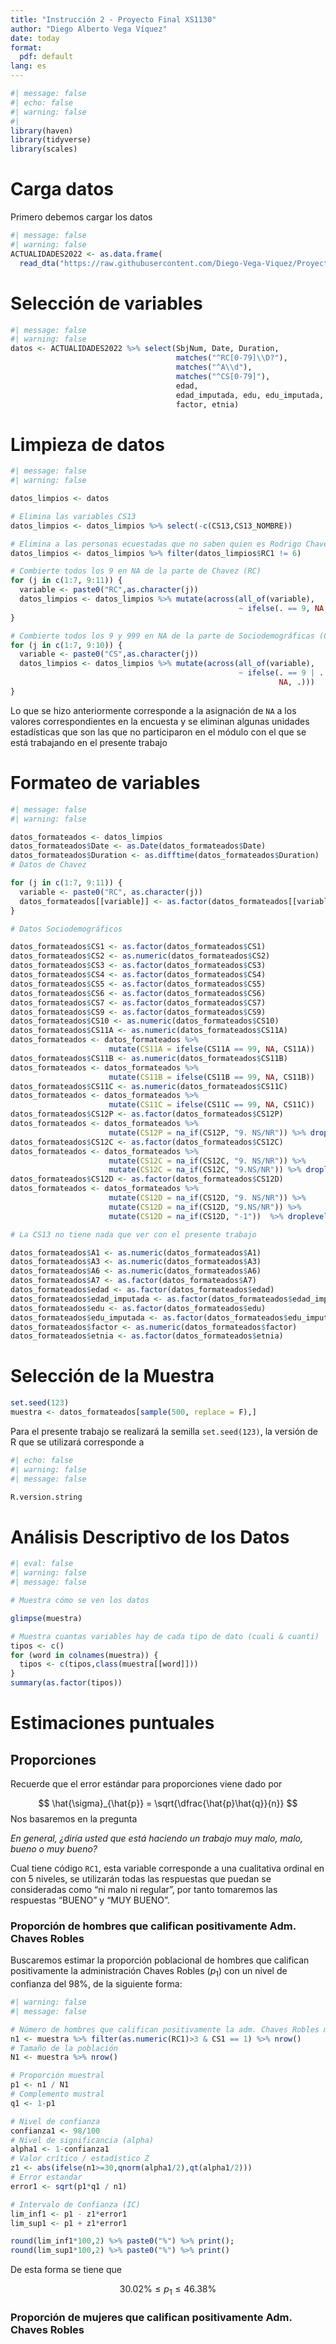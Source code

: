 ```yaml
---
title: "Instrucción 2 - Proyecto Final XS1130"
author: "Diego Alberto Vega Víquez"
date: today
format: 
  pdf: default
lang: es
---
```


```r
#| message: false
#| echo: false
#| warning: false
#| 
library(haven)
library(tidyverse)
library(scales)
```

# Carga datos

Primero debemos cargar los datos

```r
#| message: false
#| warning: false
ACTUALIDADES2022 <- as.data.frame(
  read_dta("https://raw.githubusercontent.com/Diego-Vega-Viquez/Proyecto_Final_XS1130/main/data/ACTUALIDADES2022.dta"))
```

# Selección de variables

```r
#| message: false
#| warning: false
datos <- ACTUALIDADES2022 %>% select(SbjNum, Date, Duration, 
                                     matches("^RC[0-79]\\D?"), 
                                     matches("^A\\d"), 
                                     matches("^CS[0-79]"),
                                     edad, 
                                     edad_imputada, edu, edu_imputada, 
                                     factor, etnia)
```

# Limpieza de datos

```r
#| message: false
#| warning: false

datos_limpios <- datos

# Elimina las variables CS13
datos_limpios <- datos_limpios %>% select(-c(CS13,CS13_NOMBRE))

# Elimina a las personas ecuestadas que no saben quien es Rodrigo Chavez
datos_limpios <- datos_limpios %>% filter(datos_limpios$RC1 != 6) 

# Combierte todos los 9 en NA de la parte de Chavez (RC)
for (j in c(1:7, 9:11)) {
  variable <- paste0("RC",as.character(j))
  datos_limpios <- datos_limpios %>% mutate(across(all_of(variable), 
                                                   ~ ifelse(. == 9, NA, .)))
}

# Combierte todos los 9 y 999 en NA de la parte de Sociodemográficas (CS)
for (j in c(1:7, 9:10)) {
  variable <- paste0("CS",as.character(j))
  datos_limpios <- datos_limpios %>% mutate(across(all_of(variable), 
                                                   ~ ifelse(. == 9 | . == 999, 
                                                            NA, .)))
}
```

Lo que se hizo anteriormente corresponde a la asignación de `NA` a los valores correspondientes en la encuesta y se eliminan algunas unidades estadísticas que son las que no participaron en el módulo con el que se está trabajando en el presente trabajo

# Formateo de variables

```r
#| message: false
#| warning: false

datos_formateados <- datos_limpios
datos_formateados$Date <- as.Date(datos_formateados$Date)
datos_formateados$Duration <- as.difftime(datos_formateados$Duration)
# Datos de Chavez

for (j in c(1:7, 9:11)) {
  variable <- paste0("RC", as.character(j))
  datos_formateados[[variable]] <- as.factor(datos_formateados[[variable]])
}

# Datos Sociodemográficos

datos_formateados$CS1 <- as.factor(datos_formateados$CS1)
datos_formateados$CS2 <- as.numeric(datos_formateados$CS2)
datos_formateados$CS3 <- as.factor(datos_formateados$CS3)
datos_formateados$CS4 <- as.factor(datos_formateados$CS4)
datos_formateados$CS5 <- as.factor(datos_formateados$CS5)
datos_formateados$CS6 <- as.factor(datos_formateados$CS6)
datos_formateados$CS7 <- as.factor(datos_formateados$CS7)
datos_formateados$CS9 <- as.factor(datos_formateados$CS9)
datos_formateados$CS10 <- as.numeric(datos_formateados$CS10)
datos_formateados$CS11A <- as.numeric(datos_formateados$CS11A)
datos_formateados <- datos_formateados %>% 
                      mutate(CS11A = ifelse(CS11A == 99, NA, CS11A))
datos_formateados$CS11B <- as.numeric(datos_formateados$CS11B)
datos_formateados <- datos_formateados %>% 
                      mutate(CS11B = ifelse(CS11B == 99, NA, CS11B))
datos_formateados$CS11C <- as.numeric(datos_formateados$CS11C)
datos_formateados <- datos_formateados %>% 
                      mutate(CS11C = ifelse(CS11C == 99, NA, CS11C))
datos_formateados$CS12P <- as.factor(datos_formateados$CS12P)
datos_formateados <- datos_formateados %>% 
                      mutate(CS12P = na_if(CS12P, "9. NS/NR")) %>% droplevels()
datos_formateados$CS12C <- as.factor(datos_formateados$CS12C)
datos_formateados <- datos_formateados %>% 
                      mutate(CS12C = na_if(CS12C, "9. NS/NR")) %>%
                      mutate(CS12C = na_if(CS12C, "9.NS/NR")) %>% droplevels()
datos_formateados$CS12D <- as.factor(datos_formateados$CS12D)
datos_formateados <- datos_formateados %>% 
                      mutate(CS12D = na_if(CS12D, "9. NS/NR")) %>%                                         
                      mutate(CS12D = na_if(CS12D, "9.NS/NR")) %>% 
                      mutate(CS12D = na_if(CS12D, "-1"))  %>% droplevels()

# La CS13 no tiene nada que ver con el presente trabajo

datos_formateados$A1 <- as.numeric(datos_formateados$A1)
datos_formateados$A3 <- as.numeric(datos_formateados$A3)
datos_formateados$A6 <- as.numeric(datos_formateados$A6)
datos_formateados$A7 <- as.factor(datos_formateados$A7)
datos_formateados$edad <- as.factor(datos_formateados$edad)
datos_formateados$edad_imputada <- as.factor(datos_formateados$edad_imputada)
datos_formateados$edu <- as.factor(datos_formateados$edu)
datos_formateados$edu_imputada <- as.factor(datos_formateados$edu_imputada)
datos_formateados$factor <- as.numeric(datos_formateados$factor)
datos_formateados$etnia <- as.factor(datos_formateados$etnia)
```


# Selección de la Muestra

```r
set.seed(123)
muestra <- datos_formateados[sample(500, replace = F),]
```

Para el presente trabajo se realizará la semilla `set.seed(123)`, la versión de R que se utilizará corresponde a 
```r
#| echo: false
#| warning: false
#| message: false

R.version.string
```

# Análisis Descriptivo de los Datos 

```r
#| eval: false
#| warning: false
#| message: false

# Muestra cómo se ven los datos

glimpse(muestra)

# Muestra cuantas variables hay de cada tipo de dato (cuali & cuanti)
tipos <- c()
for (word in colnames(muestra)) {
  tipos <- c(tipos,class(muestra[[word]]))
}
summary(as.factor(tipos))
```

# Estimaciones puntuales

## Proporciones

Recuerde que el error estándar para proporciones viene dado por

$$
\hat{\sigma}_{\hat{p}} = \sqrt{\dfrac{\hat{p}\hat{q}}{n}}
$$
Nos basaremos en la pregunta 

*En general, ¿diría usted que está haciendo un trabajo muy malo, malo, bueno o muy bueno?*

Cual tiene código `RC1`, esta variable corresponde a una cualitativa ordinal en con 5 niveles, se utilizarán todas las respuestas que puedan se consideradas como "ni malo ni regular", por tanto tomaremos las respuestas "BUENO" y "MUY BUENO".

### Proporción de hombres que califican positivamente Adm. Chaves Robles

Buscaremos estimar la proporción poblacional de hombres que califican positivamente la administración Chaves Robles $(p_1)$ con un nivel de confianza del 98\%, de la siguiente forma:

```r
#| warning: false
#| message: false

# Número de hombres que califican positivamente la adm. Chaves Robles muestral
n1 <- muestra %>% filter(as.numeric(RC1)>3 & CS1 == 1) %>% nrow()
# Tamaño de la población
N1 <- muestra %>% nrow()

# Proporción muestral
p1 <- n1 / N1
# Complemento mustral
q1 <- 1-p1

# Nivel de confianza
confianza1 <- 98/100 
# Nivel de significancia (alpha)
alpha1 <- 1-confianza1
# Valor crítico / estadístico Z
z1 <- abs(ifelse(n1>=30,qnorm(alpha1/2),qt(alpha1/2)))
# Error estandar
error1 <- sqrt(p1*q1 / n1)

# Intervalo de Confianza (IC)
lim_inf1 <- p1 - z1*error1
lim_sup1 <- p1 + z1*error1

round(lim_inf1*100,2) %>% paste0("%") %>% print(); 
round(lim_sup1*100,2) %>% paste0("%") %>% print()
```

De esta forma se tiene que 

$$
30.02\% \leq p_1 \leq 46.38\%
$$

### Proporción de mujeres que califican positivamente Adm. Chaves Robles
